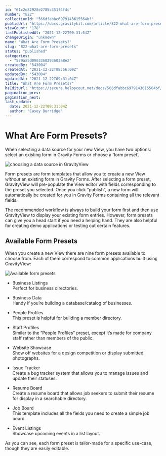 ```yaml
---
id: "61c2e82928e2785c351f4f4c"
number: "822"
collectionId: "566dfabbc6979143615564bf"
publicUrl: "https://docs.gravitykit.com/article/822-what-are-form-presets"
viewCount: "178"
lastPublishedAt: "2021-12-22T09:31:04Z"
changeOrigin: "unknown"
name: "What Are Form Presets?"
slug: "822-what-are-form-presets"
status: "published"
categories: 
  - "579aa5d0903360293603a8e2"
createdBy: "543004"
createdAt: "2021-12-22T08:56:09Z"
updatedBy: "543004"
updatedAt: "2021-12-22T09:31:04Z"
title: "What Are Form Presets?"
hsEditUrl: "https://secure.helpscout.net/docs/566dfabbc6979143615564bf/article/61c2e82928e2785c351f4f4c"
pagination_prev: 
pagination_next: 
last_update:
  date: 2021-12-22T09:31:04Z
  author: "Casey Burridge"
---
```


# What Are Form Presets?

When selecting a data source for your new View, you have two options: select an existing form in Gravity Forms or choose a ‘form preset’.

![choosing a data source in GravityView](https://s3.amazonaws.com/helpscout.net/docs/assets/54c58489e4b051242988532c/images/61c2e8ba9081120970361a15/file-no6rRUu6v4.png)

Form presets are form templates that allow you to create a new View *without* an existing form in Gravity Forms. After selecting a form preset, GravityView will pre-populate the View editor with fields corresponding to the preset you selected. Once you click “publish”, a new form will automatically be created for you in Gravity Forms containing all the relevant fields.

The recommended workflow is always to build your form first and then use GravityView to display your existing form entries. However, form presets can give you a head start if you need a helping hand. They are also helpful for creating demo applications or testing out certain features.

## Available Form Presets

When you create a new View there are nine form presets available to choose from. Each of them correspond to common applications built using GravityView:

![Available form presets](https://s3.amazonaws.com/helpscout.net/docs/assets/54c58489e4b051242988532c/images/61c2ecf728e2785c351f4f5a/file-2PEkDv9D1o.png)

- Business Listings  
    Perfect for business directories.

- Business Data  
    Handy if you’re building a database/catalog of businesses.

- People Profiles  
    This preset is helpful for building a member directory.

- Staff Profiles  
    Similar to the “People Profiles” preset, except it’s made for company staff rather than members of the public.

- Website Showcase  
    Show off websites for a design competition or display submitted photographs.

- Issue Tracker  
    Create a bug tracker system that allows you to manage issues and update their statuses.

- Resume Board  
    Create a resume board that allows job seekers to submit their resume for display in a searchable directory.

- Job Board  
    This template includes all the fields you need to create a simple job board.

- Event Listings  
    Showcase upcoming events in a list layout.

As you can see, each form preset is tailor-made for a specific use-case, though they are easily editable.